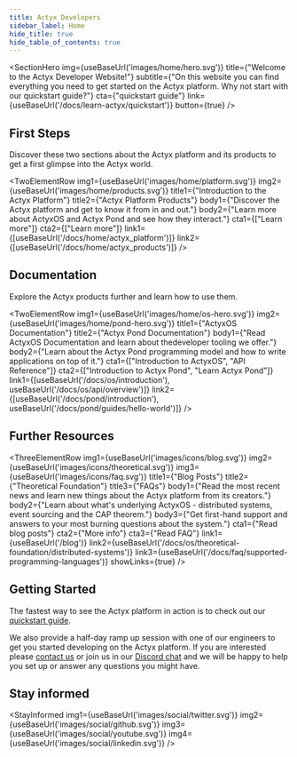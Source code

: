 ```yaml
---
title: Actyx Developers
sidebar_label: Home
hide_title: true
hide_table_of_contents: true
---
```



<SectionHero 
    img={useBaseUrl('images/home/hero.svg')}
    title={"Welcome to the Actyx Developer Website!"}
    subtitle={"On this website you can find everything you need to get started on the Actyx platform. Why not start with our quickstart guide?"}
    cta={"quickstart guide"}
    link={useBaseUrl('/docs/learn-actyx/quickstart')}
    button={true}
/>

## First Steps

Discover these two sections about the Actyx platform and its products to get a first glimpse into the Actyx world.

<TwoElementRow
    img1={useBaseUrl('images/home/platform.svg')}
    img2={useBaseUrl('images/home/products.svg')}
    title1={"Introduction to the Actyx Platform"}
    title2={"Actyx Platform Products"}
    body1={"Discover the Actyx platform and get to know it from in and out."}
    body2={"Learn more about ActyxOS and Actyx Pond and see how they interact."}
    cta1={["Learn more"]}
    cta2={["Learn more"]}
    link1={[useBaseUrl('/docs/home/actyx_platform')]}
    link2={[useBaseUrl('/docs/home/actyx_products')]}
/>

## Documentation

Explore the Actyx products further and learn how to use them.

<TwoElementRow
    img1={useBaseUrl('images/home/os-hero.svg')}
    img2={useBaseUrl('images/home/pond-hero.svg')}
    title1={"ActyxOS Documentation"}
    title2={"Actyx Pond Documentation"}
    body1={"Read ActyxOS Documentation and learn about thedeveloper tooling we offer."}
    body2={"Learn about the Actyx Pond programming model and how to write applications on top of it."}
    cta1={["Introduction to ActyxOS", "API Reference"]}
    cta2={["Introduction to Actyx Pond", "Learn Actyx Pond"]}
    link1={[useBaseUrl('/docs/os/introduction'), useBaseUrl('/docs/os/api/overview')]}
    link2={[useBaseUrl('/docs/pond/introduction'), useBaseUrl('/docs/pond/guides/hello-world')]}
/>

## Further Resources

<ThreeElementRow
    img1={useBaseUrl('images/icons/blog.svg')}
    img2={useBaseUrl('images/icons/theoretical.svg')}
    img3={useBaseUrl('images/icons/faq.svg')}
    title1={"Blog Posts"}
    title2={"Theoretical Foundation"}
    title3={"FAQs"}
    body1={"Read the most recent news and learn new things about the Actyx platform from its creators."}
    body2={"Learn about what's underlying ActyxOS - distributed systems, event sourcing and the CAP theorem."}
    body3={"Get first-hand support and answers to your most burning questions about the system."}
    cta1={"Read blog posts"}
    cta2={"More info"}
    cta3={"Read FAQ"}
    link1={useBaseUrl('/blog')}
    link2={useBaseUrl('/docs/os/theoretical-foundation/distributed-systems')}
    link3={useBaseUrl('/docs/faq/supported-programming-languages')}
    showLinks={true}
/>

## Getting Started

The fastest way to see the Actyx platform in action is to check out our [quickstart guide](/learn-actyx/quickstart.md).

We also provide a half-day ramp up session with one of our engineers to get you started developing on the Actyx platform.
If you are interested please [contact us](https://www.actyx.com/contact) or join us in our [Discord chat](https://discord.gg/262yJhc) and we will be happy to help you set up or answer any questions you might have.

## Stay informed 

<StayInformed
    img1={useBaseUrl('images/social/twitter.svg')}
    img2={useBaseUrl('images/social/github.svg')}
    img3={useBaseUrl('images/social/youtube.svg')}
    img4={useBaseUrl('images/social/linkedin.svg')}
/>